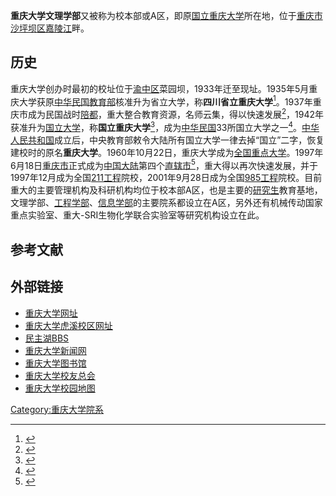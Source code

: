 '''重庆大学文理学部'''又被称为校本部或A区，即原[[国立重庆大学|国立重庆大学]]所在地，位于[[重庆市|重庆市]][[沙坪坝区|沙坪坝区]][[嘉陵江|嘉陵江]]畔。

==历史==
重庆大学创办时最初的校址位于[[渝中区|渝中区]]菜园坝，1933年迁至现址。1935年5月重庆大学获原[[中华民国教育部|中华民国教育部]]核准升为省立大学，称'''四川省立重庆大学'''<ref>{{cite web|url=http://www.cq.xinhuanet.com/10th/2007-01/21/content_9096924_1.htm|title=重庆大学的创办|language=zh-hans|publisher=新华网|date=2007-01-21|accessdate=2013-06-16|quote=1935年5月，四川省政府批准重庆大学为省立大学。|deadurl=yes|archiveurl=https://web.archive.org/web/20131203190407/http://www.cq.xinhuanet.com/10th/2007-01/21/content_9096924_1.htm|archivedate=2013-12-03}}</ref>。1937年重庆市成为民国战时[[重庆陪都时期|陪都]]，重大整合教育资源，名师云集，得以快速发展<ref>{{cite web|url=http://cq.qq.com/a/20100629/000174.htm|title=重庆大学老建筑群 陪都教育高地的烽火记忆|language=zh-hans|publisher=腾讯大渝网|date=2010-06-29|accessdate=2013-06-17|archive-date=2021-04-16|archive-url=https://web.archive.org/web/20210416092750/https://cq.qq.com/a/20100629/000174.htm|dead-url=no}}</ref>，1942年获准升为[[国立大学|国立大学]]，称'''国立重庆大学'''<ref>{{cite web|url=http://www.cq.xinhuanet.com/10th/2007-01/21/content_9096924_1.htm|title=重庆大学的创办|language=zh-hans|publisher=新华网|date=2007-01-21|accessdate=2013-06-16|quote=1942年12月，重庆大学由省立改为国立后，发展更为迅猛，成为一所拥有文、理、工、商、法、医等6个学院的国立综合性大学。|deadurl=yes|archiveurl=https://web.archive.org/web/20131203190407/http://www.cq.xinhuanet.com/10th/2007-01/21/content_9096924_1.htm|archivedate=2013-12-03}}</ref>，成为[[中华民国|中华民国]]33所国立大学之一<ref>{{cite book | author = 張朋園、沈懷玉 | title = 國民政府職官年表 | publisher = 中央研究院近代史研究所, 1987 }}</ref>。[[中华人民共和国|中华人民共和国]]成立后，中央教育部敕令大陆所有国立大学一律去掉“国立”二字，恢复建校时的原名'''重庆大学'''。1960年10月22日，重庆大学成为[[全国重点大学|全国重点大学]]。1997年6月18日[[重庆市|重庆市]]正式成为[[中国大陆|中国大陆]]第四个[[直辖市|直辖市]]<ref>{{cite web| url = http://news.hsw.cn/system/2007/03/15/005158492.shtml| title = 直辖力量：历史瞬间 讲述直辖的前前后后(图)| language = zh-hans| publisher = 华商网| date = 2007-03-05| accessdate = 2013-06-17| archive-date = 2020-12-25| archive-url = https://web.archive.org/web/20201225034949/http://news.hsw.cn/system/2007/03/15/005158492.shtml| dead-url = no}}</ref>，重大得以再次快速发展，并于1997年12月成为全国[[211工程|211工程]]院校，2001年9月28日成为全国[[985工程|985工程]]院校。目前重大的主要管理机构及科研机构均位于校本部A区，也是主要的[[研究生|研究生]]教育基地，文理学部、[[重庆大学工程学部|工程学部]]、[[重庆大学信息学部|信息学部]]的主要院系都设立在A区，另外还有机械传动国家重点实验室、重大-SRI生物化学联合实验室等研究机构设立在此。

== 参考文献 ==
{{Reflist}}

== 外部链接 ==
{{commonscat|Chongqing University}}
*[http://www.cqu.edu.cn/ 重庆大学网址] {{Webarchive|url=https://archive.is/20070727050935/http://international.cqu.edu.cn/index/index.aspx |date=2007-07-27 }}
*[http://huxi.cqu.edu.cn/ 重庆大学虎溪校区网址] {{Wayback|url=http://huxi.cqu.edu.cn/ |date=20210515035351 }}
*[https://web.archive.org/web/20110315055121/http://www.cqumzh.cn/ 民主湖BBS]
*[https://web.archive.org/web/20110301113454/http://news.cqu.edu.cn/news/ 重庆大学新闻网]
*[https://web.archive.org/web/20131202232305/http://lib.cqu.edu.cn/open/main.htm;jsessionid=F51827B29E2FABCA25081BFE61C2F020 重庆大学图书馆]
*[http://alumni.cqu.edu.cn/ 重庆大学校友总会] {{Wayback|url=http://alumni.cqu.edu.cn/ |date=20210515035355 }}
*[http://www.cqu.edu.cn/Channel/001-006/1/index.html 重庆大学校园地图] {{Wayback|url=http://www.cqu.edu.cn/Channel/001-006/1/index.html |date=20210416093056 }}

{{重庆大学}}

[[Category:重庆大学院系|Category:重庆大学院系]]